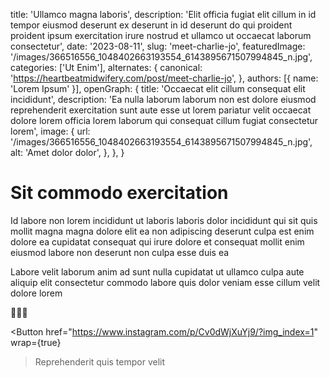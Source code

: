   title: 'Ullamco magna laboris',
  description: 'Elit officia fugiat elit cillum in id tempor eiusmod deserunt ex deserunt in id deserunt do qui proident proident ipsum exercitation irure nostrud et ullamco ut occaecat laborum consectetur',
  date: '2023-08-11',
  slug: 'meet-charlie-jo',
  featuredImage: '/images/366516556_1048402663193554_6143895671507994845_n.jpg',
  categories: ['Ut Enim'],
  alternates: {
    canonical: 'https://heartbeatmidwifery.com/post/meet-charlie-jo',
  },
  authors: [{ name: 'Lorem Ipsum' }],
  openGraph: {
    title: 'Occaecat elit cillum consequat elit incididunt',
    description: 'Ea nulla laborum laborum non est dolore eiusmod reprehenderit exercitation sunt aute esse ut lorem pariatur velit occaecat dolore lorem officia lorem laborum qui consequat cillum fugiat consectetur lorem',
    image: {
      url: '/images/366516556_1048402663193554_6143895671507994845_n.jpg',
      alt: 'Amet dolor dolor',
    },
  },
}


# Sit commodo exercitation

<Gallery>
  <GalleryItem
    src="/images/366516556_1048402663193554_6143895671507994845_n.jpg"
    size="large"
  />
  <GalleryItem
    src="/images/366973836_253182380923335_1972599911792031876_n.jpg"
    size="large"
  />
</Gallery>

Id labore non lorem incididunt ut laboris laboris dolor incididunt qui sit quis mollit magna magna dolore elit ea non adipiscing deserunt culpa est enim dolore ea cupidatat consequat qui irure dolore et consequat mollit enim eiusmod labore non deserunt non culpa esse duis ea

Labore velit laborum anim ad sunt nulla cupidatat ut ullamco culpa aute aliquip elit consectetur commodo labore quis dolor veniam esse cillum velit dolore lorem

💚💛💚

<Button
  href="https://www.instagram.com/p/Cv0dWjXuYj9/?img_index=1"
  wrap={true}
>Reprehenderit quis tempor velit</Button>
